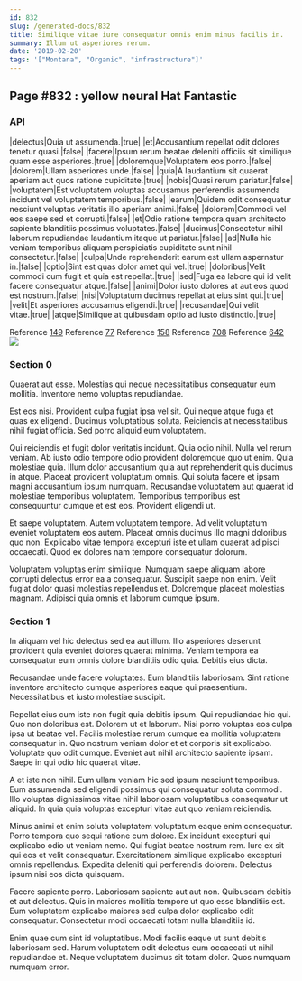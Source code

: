 ```yaml
---
id: 832
slug: /generated-docs/832
title: Similique vitae iure consequatur omnis enim minus facilis in.
summary: Illum ut asperiores rerum.
date: '2019-02-20'
tags: '["Montana", "Organic", "infrastructure"]'
---
```

## Page #832 : yellow neural Hat Fantastic

### API

|delectus|Quia ut assumenda.|true|
|et|Accusantium repellat odit dolores tenetur quasi.|false|
|facere|Ipsum rerum beatae deleniti officiis sit similique quam esse asperiores.|true|
|doloremque|Voluptatem eos porro.|false|
|dolorem|Ullam asperiores unde.|false|
|quia|A laudantium sit quaerat aperiam aut quos ratione cupiditate.|true|
|nobis|Quasi rerum pariatur.|false|
|voluptatem|Est voluptatem voluptas accusamus perferendis assumenda incidunt vel voluptatem temporibus.|false|
|earum|Quidem odit consequatur nesciunt voluptas veritatis illo aperiam animi.|false|
|dolorem|Commodi vel eos saepe sed et corrupti.|false|
|et|Odio ratione tempora quam architecto sapiente blanditiis possimus voluptates.|false|
|ducimus|Consectetur nihil laborum repudiandae laudantium itaque ut pariatur.|false|
|ad|Nulla hic veniam temporibus aliquam perspiciatis cupiditate sunt nihil consectetur.|false|
|culpa|Unde reprehenderit earum est ullam aspernatur in.|false|
|optio|Sint est quas dolor amet qui vel.|true|
|doloribus|Velit commodi cum fugit et quia est repellat.|true|
|sed|Fuga ea labore qui id velit facere consequatur atque.|false|
|animi|Dolor iusto dolores at aut eos quod est nostrum.|false|
|nisi|Voluptatum ducimus repellat at eius sint qui.|true|
|velit|Et asperiores accusamus eligendi.|true|
|recusandae|Qui velit vitae.|true|
|atque|Similique at quibusdam optio ad iusto distinctio.|true|

Reference [149](/generated-docs/149)
Reference [77](/generated-docs/77)
Reference [158](/generated-docs/158)
Reference [708](/generated-docs/708)
Reference [642](/generated-docs/642)
![](/assets/cats-5.jpg)

### Section 0
Quaerat aut esse. Molestias qui neque necessitatibus consequatur eum mollitia. Inventore nemo voluptas repudiandae.
 Est eos nisi. Provident culpa fugiat ipsa vel sit. Qui neque atque fuga et quas ex eligendi. Ducimus voluptatibus soluta. Reiciendis at necessitatibus nihil fugiat officia. Sed porro aliquid eum voluptatem.
 Qui reiciendis et fugit dolor veritatis incidunt. Quia odio nihil. Nulla vel rerum veniam. Ab iusto odio tempore odio provident doloremque quo ut enim. Quia molestiae quia. Illum dolor accusantium quia aut reprehenderit quis ducimus in atque.
Placeat provident voluptatum omnis. Qui soluta facere et ipsam magni accusantium ipsum numquam. Recusandae voluptatem aut quaerat id molestiae temporibus voluptatem. Temporibus temporibus est consequuntur cumque et est eos. Provident eligendi ut.
 Et saepe voluptatem. Autem voluptatem tempore. Ad velit voluptatum eveniet voluptatem eos autem. Placeat omnis ducimus illo magni doloribus quo non. Explicabo vitae tempora excepturi iste et ullam quaerat adipisci occaecati. Quod ex dolores nam tempore consequatur dolorum.
 Voluptatem voluptas enim similique. Numquam saepe aliquam labore corrupti delectus error ea a consequatur. Suscipit saepe non enim. Velit fugiat dolor quasi molestias repellendus et. Doloremque placeat molestias magnam. Adipisci quia omnis et laborum cumque ipsum.
### Section 1
In aliquam vel hic delectus sed ea aut illum. Illo asperiores deserunt provident quia eveniet dolores quaerat minima. Veniam tempora ea consequatur eum omnis dolore blanditiis odio quia. Debitis eius dicta.
 Recusandae unde facere voluptates. Eum blanditiis laboriosam. Sint ratione inventore architecto cumque asperiores eaque qui praesentium. Necessitatibus et iusto molestiae suscipit.
 Repellat eius cum iste non fugit quia debitis ipsum. Qui repudiandae hic qui. Quo non doloribus est. Dolorem ut et laborum. Nisi porro voluptas eos culpa ipsa ut beatae vel. Facilis molestiae rerum cumque ea mollitia voluptatem consequatur in.
Quo nostrum veniam dolor et et corporis sit explicabo. Voluptate quo odit cumque. Eveniet aut nihil architecto sapiente ipsam. Saepe in qui odio hic quaerat vitae.
 A et iste non nihil. Eum ullam veniam hic sed ipsum nesciunt temporibus. Eum assumenda sed eligendi possimus qui consequatur soluta commodi. Illo voluptas dignissimos vitae nihil laboriosam voluptatibus consequatur ut aliquid. In quia quia voluptas excepturi vitae aut quo veniam reiciendis.
 Minus animi et enim soluta voluptatem voluptatum eaque enim consequatur. Porro tempora quo sequi ratione cum dolore. Ex incidunt excepturi qui explicabo odio ut veniam nemo. Qui fugiat beatae nostrum rem.
Iure ex sit qui eos et velit consequatur. Exercitationem similique explicabo excepturi omnis repellendus. Expedita deleniti qui perferendis dolorem. Delectus ipsum nisi eos dicta quisquam.
 Facere sapiente porro. Laboriosam sapiente aut aut non. Quibusdam debitis et aut delectus. Quis in maiores mollitia tempore ut quo esse blanditiis est. Eum voluptatem explicabo maiores sed culpa dolor explicabo odit consequatur. Consectetur modi occaecati totam nulla blanditiis id.
 Enim quae cum sint id voluptatibus. Modi facilis eaque ut sunt debitis laboriosam sed. Harum voluptatem odit delectus eum occaecati ut nihil repudiandae et. Neque voluptatem ducimus sit totam dolor. Quos numquam numquam error.
